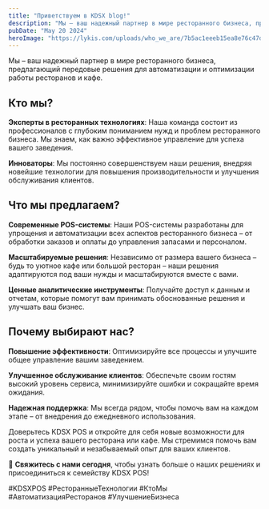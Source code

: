 ```yaml
---
title: "Приветствуем в KDSX blog!"
description: "Мы – ваш надежный партнер в мире ресторанного бизнеса, предлагающий передовые решения для автоматизации и оптимизации работы ресторанов и кафе..."
pubDate: "May 20 2024"
heroImage: "https://lykis.com/uploads/who_we_are/7b5ac1eeeb15ea8e76c47d42a7f4a609.jpg"
---
```


Мы – ваш надежный партнер в мире ресторанного бизнеса, предлагающий передовые решения для автоматизации и оптимизации работы ресторанов и кафе.

<h2 class="text-blue">Кто мы?</h2>

<b>Эксперты в ресторанных технологиях</b>: Наша команда состоит из профессионалов с глубоким пониманием нужд и проблем ресторанного бизнеса. Мы знаем, как важно эффективное управление для успеха вашего заведения.

<b>Инноваторы</b>: Мы постоянно совершенствуем наши решения, внедряя новейшие технологии для повышения производительности и улучшения обслуживания клиентов.

<h2 class="text-blue">Что мы предлагаем?</h2>

<b>Современные POS-системы</b>: Наши POS-системы разработаны для упрощения и автоматизации всех аспектов ресторанного бизнеса – от обработки заказов и оплаты до управления запасами и персоналом.

<b>Масштабируемые решения</b>: Независимо от размера вашего бизнеса – будь то уютное кафе или большой ресторан – наши решения адаптируются под ваши нужды и масштабируются вместе с вами.

<b>Ценные аналитические инструменты</b>: Получайте доступ к данным и отчетам, которые помогут вам принимать обоснованные решения и улучшать ваш бизнес.

<h2 class="text-blue">Почему выбирают нас?</h2>

<b>Повышение эффективности</b>: Оптимизируйте все процессы и улучшите общее управление вашим заведением.

<b>Улучшенное обслуживание клиентов</b>: Обеспечьте своим гостям высокий уровень сервиса, минимизируйте ошибки и сокращайте время ожидания.

<b>Надежная поддержка</b>: Мы всегда рядом, чтобы помочь вам на каждом этапе – от внедрения до ежедневного использования.

Доверьтесь KDSX POS и откройте для себя новые возможности для роста и успеха вашего ресторана или кафе. Мы стремимся помочь вам создать уникальный и незабываемый опыт для ваших клиентов.

📲 <b>Свяжитесь с нами сегодня</b>, чтобы узнать больше о наших решениях и присоединиться к семейству KDSX POS!

<a>#KDSXPOS #РесторанныеТехнологии #КтоМы #АвтоматизацияРесторанов #УлучшениеБизнеса</a>
